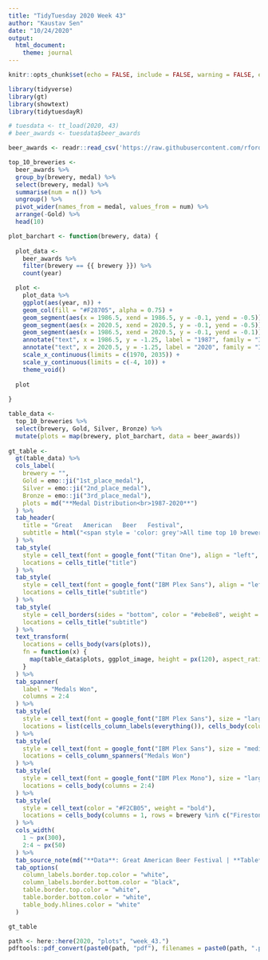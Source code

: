 ```yaml
---
title: "TidyTuesday 2020 Week 43"
author: "Kaustav Sen"
date: "10/24/2020"
output: 
  html_document:
    theme: journal
---
```


```r
knitr::opts_chunk$set(echo = FALSE, include = FALSE, warning = FALSE, error = FALSE, message = FALSE)
```

```r
library(tidyverse)
library(gt)
library(showtext)
library(tidytuesdayR)
```

```r
# tuesdata <- tt_load(2020, 43)
# beer_awards <- tuesdata$beer_awards

beer_awards <- readr::read_csv('https://raw.githubusercontent.com/rfordatascience/tidytuesday/master/data/2020/2020-10-20/beer_awards.csv')
```

```r
top_10_breweries <- 
  beer_awards %>% 
  group_by(brewery, medal) %>% 
  select(brewery, medal) %>% 
  summarise(num = n()) %>% 
  ungroup() %>% 
  pivot_wider(names_from = medal, values_from = num) %>% 
  arrange(-Gold) %>% 
  head(10)
```

```r
plot_barchart <- function(brewery, data) {
  
  plot_data <- 
    beer_awards %>% 
    filter(brewery == {{ brewery }}) %>% 
    count(year)

  plot <- 
    plot_data %>% 
    ggplot(aes(year, n)) +
    geom_col(fill = "#F28705", alpha = 0.75) +
    geom_segment(aes(x = 1986.5, xend = 1986.5, y = -0.1, yend = -0.5)) +
    geom_segment(aes(x = 2020.5, xend = 2020.5, y = -0.1, yend = -0.5)) +
    geom_segment(aes(x = 1986.5, xend = 2020.5, y = -0.1, yend = -0.1)) +
    annotate("text", x = 1986.5, y = -1.25, label = "1987", family = "IBM Plex Mono", size = 10, color = "grey40") +
    annotate("text", x = 2020.5, y = -1.25, label = "2020", family = "IBM Plex Mono", size = 10, color = "grey40") +
    scale_x_continuous(limits = c(1970, 2035)) +
    scale_y_continuous(limits = c(-4, 10)) +
    theme_void()    
    
  plot
  
}
```

```r
table_data <- 
  top_10_breweries %>% 
  select(brewery, Gold, Silver, Bronze) %>% 
  mutate(plots = map(brewery, plot_barchart, data = beer_awards))  
  
gt_table <- 
  gt(table_data) %>% 
  cols_label(
    brewery = "",
    Gold = emo::ji("1st_place_medal"),
    Silver = emo::ji("2nd_place_medal"),
    Bronze = emo::ji("3rd_place_medal"),
    plots = md("**Medal Distribution<br>1987-2020**")
  ) %>% 
  tab_header(
    title = "Great   American   Beer   Festival",
    subtitle = html("<span style = 'color: grey'>All time top 10 breweries of which 2 are <span style = 'color: #F2CB05'><b>California</b></span> based</span>")
  ) %>% 
  tab_style(
    style = cell_text(font = google_font("Titan One"), align = "left", size = "xx-large"),
    locations = cells_title("title")
  ) %>% 
  tab_style(
    style = cell_text(font = google_font("IBM Plex Sans"), align = "left", size = "large"),
    locations = cells_title("subtitle")
  ) %>% 
  tab_style(
    style = cell_borders(sides = "bottom", color = "#ebe8e8", weight = px(2)),
    locations = cells_title("subtitle")
  ) %>% 
  text_transform(
    locations = cells_body(vars(plots)),
    fn = function(x) {
      map(table_data$plots, ggplot_image, height = px(120), aspect_ratio = 1.5)
    }
  ) %>% 
  tab_spanner(
    label = "Medals Won",
    columns = 2:4
  ) %>% 
  tab_style(
    style = cell_text(font = google_font("IBM Plex Sans"), size = "large"),
    locations = list(cells_column_labels(everything()), cells_body(columns = 1))
  ) %>%  
  tab_style(
    style = cell_text(font = google_font("IBM Plex Sans"), size = "medium", weight = "bold"),
    locations = cells_column_spanners("Medals Won")
  ) %>% 
  tab_style(
    style = cell_text(font = google_font("IBM Plex Mono"), size = "large"),
    locations = cells_body(columns = 2:4)
  ) %>% 
  tab_style(
    style = cell_text(color = "#F2CB05", weight = "bold"),
    locations = cells_body(columns = 1, rows = brewery %in% c("Firestone Walker Brewing Co.", "Marin Brewing Co."))
  ) %>% 
  cols_width(
    1 ~ px(300),
    2:4 ~ px(50)
  ) %>% 
  tab_source_note(md("**Data**: Great American Beer Festival | **Table**: Kaustav Sen")) %>% 
  tab_options(
    column_labels.border.top.color = "white",
    column_labels.border.bottom.color = "black",
    table.border.top.color = "white",
    table.border.bottom.color = "white",
    table_body.hlines.color = "white"
  )

gt_table
```

```r
path <- here::here(2020, "plots", "week_43.")
pdftools::pdf_convert(paste0(path, "pdf"), filenames = paste0(path, ".png"), dpi = 300)
```

